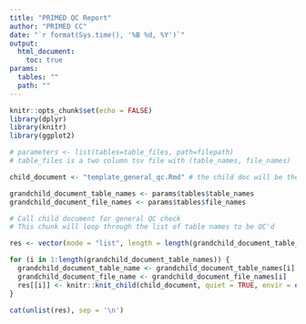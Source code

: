 ```yaml
---
title: "PRIMED QC Report"
author: "PRIMED CC"
date: "`r format(Sys.time(), '%B %d, %Y')`"
output: 
  html_document:
    toc: true
params: 
  tables: ""
  path: ""
---
```


```r
knitr::opts_chunk$set(echo = FALSE)
library(dplyr)
library(knitr)
library(ggplot2)
```

```r
# parameters <- list(tables=table_files, path=filepath)
# table_files is a two column tsv file with (table_names, file_names)

child_document <- "template_general_qc.Rmd" # the child doc will be the general qc Rmd

grandchild_document_table_names <- params$tables$table_names
grandchild_document_file_names <- params$tables$file_names
```

```r
# Call child document for general QC check 
# This chunk will loop through the list of table names to be QC'd 

res <- vector(mode = "list", length = length(grandchild_document_table_names))

for (i in 1:length(grandchild_document_table_names)) {
  grandchild_document_table_name <- grandchild_document_table_names[i]
  grandchild_document_file_name <- grandchild_document_file_names[i]
  res[[i]] <- knitr::knit_child(child_document, quiet = TRUE, envir = environment())
}

cat(unlist(res), sep = '\n')
```